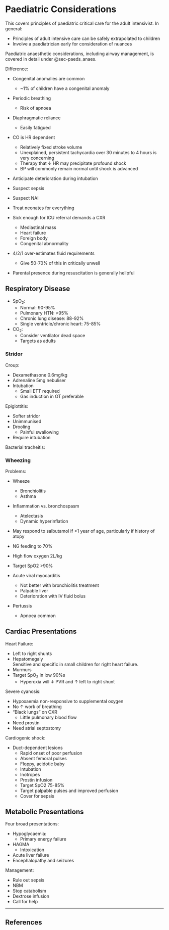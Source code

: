 # Paediatric Considerations

:::caution
This covers principles of paediatric critical care for the adult intensivist. In general:

* Principles of adult intensive care can be safely extrapolated to children
* Involve a paediatrician early for consideration of nuances
:::

:::column-margin
Paediatric anaesthetic considerations, including airway management, is covered in detail under @sec-paeds_anaes.
:::

Difference:

* Congenital anomalies are common
	* ~1% of children have a congenital anomaly
* Periodic breathing
	* Risk of apnoea
* Diaphragmatic reliance
	* Easily fatigued
* CO is HR dependent
	* Relatively fixed stroke volume
	* Unexplained, persistent tachycardia over 30 minutes to 4 hours is very concerning
	* Therapy that ↓ HR may precipitate profound shock
	* BP will commonly remain normal until shock is advanced


* Anticipate deterioration during intubation
* Suspect sepsis
* Suspect NAI
* Treat neonates for everything


* Sick enough for ICU referral demands a CXR
	* Mediastinal mass
	* Heart failure
	* Foreign body
	* Congenital abnormality


* 4/2/1 over-estimates fluid requirements
	* Give 50-70% of this in critically unwell


* Parental presence during resuscitation is generally hellpful

## Respiratory Disease

* SpO~2~:
	* Normal: 90-95%
	* Pulmonary HTN: >95%
	* Chronic lung disease: 88-92%
	* Single ventricle/chronic heart: 75-85%
* CO~2~:
	* Consider ventilator dead space
	* Targets as adults

### Stridor

Croup:

* Dexamethasone 0.6mg/kg
* Adrenaline 5mg nebuliser
* Intubation
	* Small ETT required
	* Gas induction in OT preferable


Epiglottitis:

* Softer stridor
* Unimmunised
* Drooling
	* Painful swallowing
* Require intubation


Bacterial tracheitis:

### Wheezing

Problems:

* Wheeze
	* Bronchiolitis
	* Asthma

* Inflammation vs. bronchospasm
	* Atelectasis
	* Dynamic hyperinflation



* May respond to salbutamol if <1 year of age, particularly if history of atopy
* NG feeding to 70%
* High flow oxygen 2L/kg
* Target SpO2 >90%

* Acute viral myocarditis
	* Not better with bronchiolitis treatment
	* Palpable liver
	* Deterioration with IV fluid bolus
* Pertussis
	* Apnoea common


## Cardiac Presentations

Heart Failure:

* Left to right shunts
* Hepatomegaly\
Sensitive and specific in small children for right heart failure.
* Murmurs
* Target SpO~2~ in low 90%s
	* Hyperoxia will ↓ PVR and ↑ left to right shunt


Severe cyanosis:

* Hypoxaemia non-responsive to supplemental oxygen
* No ↑ work of breathing
* "Black lungs" on CXR
	* Little pulmonary blood flow
* Need prostin
* Need atrial septostomy


Cardiogenic shock:

* Duct-dependent lesions
	* Rapid onset of poor perfusion
	* Absent femoral pulses
	* Floppy, acidotic baby
	* Intubation
	* Inotropes
	* Prostin infusion
	* Target SpO2 75-85%
	* Target palpable pulses and improved perfusion
	* Cover for sepsis


## Metabolic Presentations

Four broad presentations:

* Hypoglycaemia:
	* Primary energy failure
* HAGMA
	* Intoxication
* Acute liver failure
* Encephalopathy and seizures

Management:

* Rule out sepsis
* NBM
* Stop catabolism
* Dextrose infusion
* Call for help

---

## References